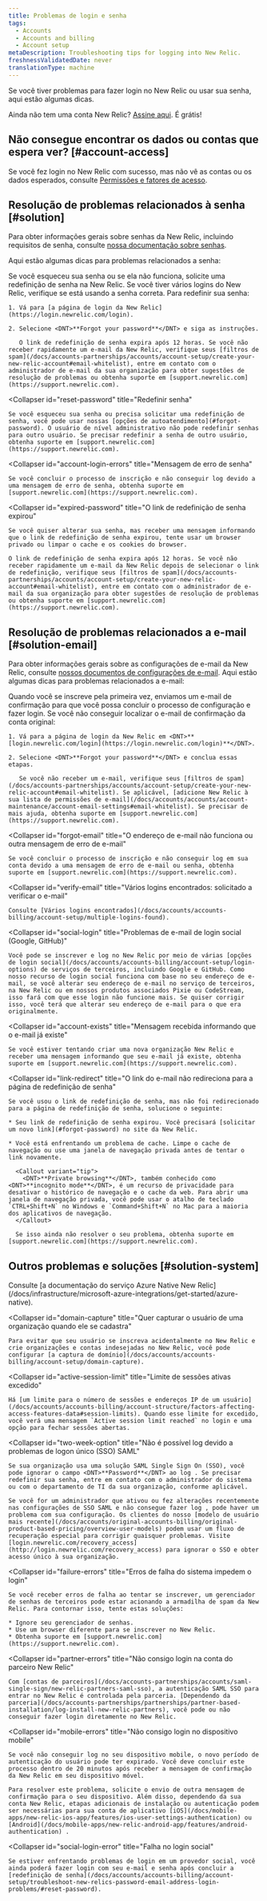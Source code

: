 ```yaml
---
title: Problemas de login e senha
tags:
  - Accounts
  - Accounts and billing
  - Account setup
metaDescription: Troubleshooting tips for logging into New Relic.
freshnessValidatedDate: never
translationType: machine
---
```


Se você tiver problemas para fazer login no New Relic ou usar sua senha, aqui estão algumas dicas.

Ainda não tem uma conta New Relic? [Assine aqui](https://newrelic.com/signup). É grátis!

## Não consegue encontrar os dados ou contas que espera ver? [#account-access]

Se você fez login no New Relic com sucesso, mas não vê as contas ou os dados esperados, consulte [Permissões e fatores de acesso](/docs/accounts/accounts-billing/general-account-settings/factors-affecting-access-features-data#account-access).

## Resolução de problemas relacionados à senha [#solution]

Para obter informações gerais sobre senhas da New Relic, incluindo requisitos de senha, consulte [nossa documentação sobre senhas](/docs/accounts/accounts/account-maintenance/change-passwords-user-preferences).

Aqui estão algumas dicas para problemas relacionados a senha:

<CollapserGroup>
  <Collapser
    id="forgot-password"
    title="Esqueceu sua senha ou a senha não funciona"
  >
    Se você esqueceu sua senha ou se ela não funciona, solicite uma redefinição de senha na New Relic. Se você tiver vários logins do New Relic, verifique se está usando a senha correta. Para redefinir sua senha:

    1. Vá para [a página de login da New Relic](https://login.newrelic.com/login).

    2. Selecione <DNT>**Forgot your password**</DNT> e siga as instruções.

       O link de redefinição de senha expira após 12 horas. Se você não receber rapidamente um e-mail da New Relic, verifique seus [filtros de spam](/docs/accounts-partnerships/accounts/account-setup/create-your-new-relic-account#email-whitelist), entre em contato com o administrador de e-mail da sua organização para obter sugestões de resolução de problemas ou obtenha suporte em [support.newrelic.com](https://support.newrelic.com).
  </Collapser>

  <Collapser
    id="reset-password"
    title="Redefinir senha"
  >
    Se você esqueceu sua senha ou precisa solicitar uma redefinição de senha, você pode usar nossas [opções de autoatendimento](#forgot-password). O usuário de nível administrativo não pode redefinir senhas para outro usuário. Se precisar redefinir a senha de outro usuário, obtenha suporte em [support.newrelic.com](https://support.newrelic.com).
  </Collapser>

  <Collapser
    id="account-login-errors"
    title="Mensagem de erro de senha"
  >
    Se você concluir o processo de inscrição e não conseguir log devido a uma mensagem de erro de senha, obtenha suporte em [support.newrelic.com](https://support.newrelic.com).
  </Collapser>

  <Collapser
    id="expired-password"
    title="O link de redefinição de senha expirou"
  >
    Se você quiser alterar sua senha, mas receber uma mensagem informando que o link de redefinição de senha expirou, tente usar um browser privado ou limpar o cache e os cookies do browser.

    O link de redefinição de senha expira após 12 horas. Se você não receber rapidamente um e-mail da New Relic depois de selecionar o link de redefinição, verifique seus [filtros de spam](/docs/accounts-partnerships/accounts/account-setup/create-your-new-relic-account#email-whitelist), entre em contato com o administrador de e-mail da sua organização para obter sugestões de resolução de problemas ou obtenha suporte em [support.newrelic.com](https://support.newrelic.com).
  </Collapser>
</CollapserGroup>

## Resolução de problemas relacionados a e-mail [#solution-email]

Para obter informações gerais sobre as configurações de e-mail da New Relic, consulte [nossos documentos de configurações de e-mail](/docs/accounts/accounts/account-maintenance/account-email-settings). Aqui estão algumas dicas para problemas relacionados a e-mail:

<CollapserGroup>
  <Collapser
    id="no-confirmation-email"
    title="Não recebi e-mail de confirmação de nova conta"
  >
    Quando você se inscreve pela primeira vez, enviamos um e-mail de confirmação para que você possa concluir o processo de configuração e fazer login. Se você não conseguir localizar o e-mail de confirmação da conta original:

    1. Vá para a página de login da New Relic em <DNT>**[login.newrelic.com/login](https://login.newrelic.com/login)**</DNT>.

    2. Selecione <DNT>**Forgot your password**</DNT> e conclua essas etapas.

       Se você não receber um e-mail, verifique seus [filtros de spam](/docs/accounts-partnerships/accounts/account-setup/create-your-new-relic-account#email-whitelist). Se aplicável, [adicione New Relic à sua lista de permissões de e-mail](/docs/accounts/accounts/account-maintenance/account-email-settings#email-whitelist). Se precisar de mais ajuda, obtenha suporte em [support.newrelic.com](https://support.newrelic.com).
  </Collapser>

  <Collapser
    id="forgot-email"
    title="O endereço de e-mail não funciona ou outra mensagem de erro de e-mail"
  >
    Se você concluir o processo de inscrição e não conseguir log em sua conta devido a uma mensagem de erro de e-mail ou senha, obtenha suporte em [support.newrelic.com](https://support.newrelic.com).
  </Collapser>

  <Collapser
    id="verify-email"
    title="Vários logins encontrados: solicitado a verificar o e-mail"
  >
    Consulte [Vários logins encontrados](/docs/accounts/accounts-billing/account-setup/multiple-logins-found).
  </Collapser>

  <Collapser
    id="social-login"
    title="Problemas de e-mail de login social (Google, GitHub)"
  >
    Você pode se inscrever e log no New Relic por meio de várias [opções de login social](/docs/accounts/accounts-billing/account-setup/login-options) de serviços de terceiros, incluindo Google e GitHub. Como nosso recurso de login social funciona com base no seu endereço de e-mail, se você alterar seu endereço de e-mail no serviço de terceiros, na New Relic ou em nossos produtos associados Pixie ou CodeStream, isso fará com que esse login não funcione mais. Se quiser corrigir isso, você terá que alterar seu endereço de e-mail para o que era originalmente.
  </Collapser>

  <Collapser
    id="account-exists"
    title="Mensagem recebida informando que o e-mail já existe"
  >
    Se você estiver tentando criar uma nova organização New Relic e receber uma mensagem informando que seu e-mail já existe, obtenha suporte em [support.newrelic.com](https://support.newrelic.com).
  </Collapser>

  <Collapser
    id="link-redirect"
    title="O link do e-mail não redireciona para a página de redefinição de senha"
  >
    Se você usou o link de redefinição de senha, mas não foi redirecionado para a página de redefinição de senha, solucione o seguinte:

    * Seu link de redefinição de senha expirou. Você precisará [solicitar um novo link](#forgot-password) no site da New Relic.

    * Você está enfrentando um problema de cache. Limpe o cache de navegação ou use uma janela de navegação privada antes de tentar o link novamente.

      <Callout variant="tip">
        <DNT>**Private browsing**</DNT>, também conhecido como <DNT>**incognito mode**</DNT>, é um recurso de privacidade para desativar o histórico de navegação e o cache da web. Para abrir uma janela de navegação privada, você pode usar o atalho de teclado `CTRL+Shift+N` no Windows e `Command+Shift+N` no Mac para a maioria dos aplicativos de navegação.
      </Callout>

      Se isso ainda não resolver o seu problema, obtenha suporte em [support.newrelic.com](https://support.newrelic.com).
  </Collapser>
</CollapserGroup>

## Outros problemas e soluções [#solution-system]

<CollapserGroup>
  <Collapser
    id="azure-login"
    title="Não é possível login na conta do Azure Native New Relic Service"
  >
    Consulte [a documentação do serviço Azure Native New Relic](/docs/infrastructure/microsoft-azure-integrations/get-started/azure-native).
  </Collapser>

  <Collapser
    id="domain-capture"
    title="Quer capturar o usuário de uma organização quando ele se cadastra"
  >
    Para evitar que seu usuário se inscreva acidentalmente no New Relic e crie organizações e contas indesejadas no New Relic, você pode configurar [a captura de domínio](/docs/accounts/accounts-billing/account-setup/domain-capture).
  </Collapser>

  <Collapser
    id="active-session-limit"
    title="Limite de sessões ativas excedido"
  >
    Há [um limite para o número de sessões e endereços IP de um usuário](/docs/accounts/accounts-billing/account-structure/factors-affecting-access-features-data#session-limits). Quando esse limite for excedido, você verá uma mensagem `Active session limit reached` no login e uma opção para fechar sessões abertas.
  </Collapser>

  <Collapser
    id="two-week-option"
    title="Não é possível log devido a problemas de logon único (SSO) SAML"
  >
    Se sua organização usa uma solução SAML Single Sign On (SSO), você pode ignorar o campo <DNT>**Password**</DNT> ao log . Se precisar redefinir sua senha, entre em contato com o administrador do sistema ou com o departamento de TI da sua organização, conforme aplicável.

    Se você for um administrador que ativou ou fez alterações recentemente nas configurações de SSO SAML e não consegue fazer log , pode haver um problema com sua configuração. Os clientes do nosso [modelo de usuário mais recente](/docs/accounts/original-accounts-billing/original-product-based-pricing/overview-user-models) podem usar um fluxo de recuperação especial para corrigir quaisquer problemas. Visite [login.newrelic.com/recovery_access](http://login.newrelic.com/recovery_access) para ignorar o SSO e obter acesso único à sua organização.
  </Collapser>

  <Collapser
    id="failure-errors"
    title="Erros de falha do sistema impedem o login"
  >
    Se você receber erros de falha ao tentar se inscrever, um gerenciador de senhas de terceiros pode estar acionando a armadilha de spam da New Relic. Para contornar isso, tente estas soluções:

    * Ignore seu gerenciador de senhas.
    * Use um browser diferente para se inscrever no New Relic.
    * Obtenha suporte em [support.newrelic.com](https://support.newrelic.com).
  </Collapser>

  <Collapser
    id="partner-errors"
    title="Não consigo login na conta do parceiro New Relic"
  >
    Com [contas de parceiros](/docs/accounts-partnerships/accounts/saml-single-sign/new-relic-partners-saml-sso), a autenticação SAML SSO para entrar no New Relic é controlada pela parceria. [Dependendo da parceria](/docs/accounts-partnerships/partnerships/partner-based-installation/log-install-new-relic-partners), você pode ou não conseguir fazer login diretamente no New Relic.
  </Collapser>

  <Collapser
    id="mobile-errors"
    title="Não consigo login no dispositivo mobile"
  >
    Se você não conseguir log no seu dispositivo mobile, o novo período de autenticação do usuário pode ter expirado. Você deve concluir este processo dentro de 20 minutos após receber a mensagem de confirmação da New Relic em seu dispositivo móvel.

    Para resolver este problema, solicite o envio de outra mensagem de confirmação para o seu dispositivo. Além disso, dependendo da sua conta New Relic, etapas adicionais de instalação ou autenticação podem ser necessárias para sua conta de aplicativo [iOS](/docs/mobile-apps/new-relic-ios-app/features/ios-user-settings-authentication) ou [Android](/docs/mobile-apps/new-relic-android-app/features/android-authentication) .
  </Collapser>

  <Collapser
    id="social-login-error"
    title="Falha no login social"
  >
    Se estiver enfrentando problemas de login em um provedor social, você ainda poderá fazer login com seu e-mail e senha após concluir a [redefinição de senha](/docs/accounts/accounts-billing/account-setup/troubleshoot-new-relics-password-email-address-login-problems/#reset-password).
  </Collapser>
</CollapserGroup>
